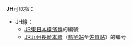 '''JH'''可以指：

{{线路名消歧义}}
* JH線：
**[[JR東日本|JR東日本]][[橫濱線|橫濱線]]的編號
**[[JR九州|JR九州]][[長崎本線|長崎本線]]（[[鳥栖車站|鳥栖站]]至[[佐賀車站|佐賀站]]）的编号

{{disambig|cat=二字拉丁字母縮寫消歧義}}